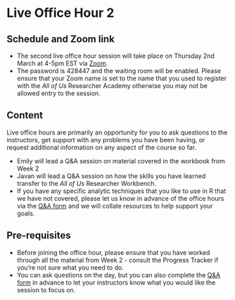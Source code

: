 
# Live Office Hour 2

## Schedule and Zoom link

* The second live office hour session will take place on Thursday 2nd March at 4-5pm EST via [Zoom](https://rtiorg.zoom.us/j/97824542249?pwd=KzVrVUxzaWhxbzJycmh0VnBKSkZVdz09). 
* The password is 428447 and the waiting room will be enabled. Please ensure that your Zoom name is set to the name that you used to register with the *All of Us* Researcher Academy otherwise you may not be allowed entry to the session.

## Content

Live office hours are primarily an opportunity for you to ask questions to the instructors, get support with any problems you have been having, or request additional information on any aspect of the course so far.

* Emily will lead a Q&A session on material covered in the workbook from Week 2 
* Javan will lead a Q&A session on how the skills you have learned transfer to the *All of Us* Researcher Workbench. 
* If you have any specific analytic techniques that you like to use in R that we have not covered, please let us know in advance of the office hours via the [Q&A form](https://forms.gle/bFeRK2wQkw9i3dpW6) and we will collate resources to help support your goals.

## Pre-requisites

* Before joining the office hour, please ensure that you have worked through all the material from Week 2 - consult the Progress Tracker if you're not sure what you need to do.
* You can ask questions on the day, but you can also complete the [Q&A form](https://forms.gle/bFeRK2wQkw9i3dpW6) in advance to let your instructors know what you would like the session to focus on.
